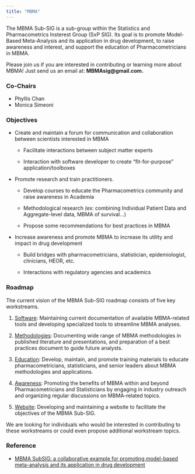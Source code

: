 ```yaml
---
title: "MBMA"
---
```


The MBMA Sub-SIG is a sub-group within the Statistics and Pharmacometrics Insterest Group (SxP SIG). Its goal is to promote Model-Based Meta-Analysis and its application in drug development, to raise awareness and interest, and support the education of Pharmacometricians in MBMA.

Please join us if you are interested in contributing or learning more about MBMA! Just send us an email at: **MBMAsig\@gmail.com.**

### Co-Chairs

-   Phyllis Chan
-   Monica Simeoni

### Objectives

-   Create and maintain a forum for communication and collaboration between scientists interested in MBMA

    -   Facilitate interactions between subject matter experts

    -   Interaction with software developer to create "fit-for-purpose" application/toolboxes

-   Promote research and train practitioners.

    -   Develop courses to educate the Pharmacometrics community and raise awareness in Academia

    -   Methodological research (ex: combining Individual Patient Data and Aggregate-level data, MBMA of survival...)

    -   Propose some recommendations for best practices in MBMA

-   Increase awareness and promote MBMA to increase its utility and impact in drug development

    -   Build bridges with pharmacometricians, statistician, epidemiologist, clinicians, HEOR, etc.

    -   Interactions with regulatory agencies and academics

### Roadmap

The current vision of the MBMA Sub-SIG roadmap consists of five key workstreams.

1.  [Software]{.underline}: Maintaining current documentation of available MBMA-related tools and developing specialized tools to streamline MBMA analyses.

2.  [Methodologies]{.underline}: Documenting wide range of MBMA methodologies in published literature and presentations, and preparation of a best practices document to guide future analysts.

3.  [Education]{.underline}: Develop, maintain, and promote training materials to educate pharmacometricians, statisticians, and senior leaders about MBMA methodologies and applications.

4.  [Awareness]{.underline}: Promoting the benefits of MBMA within and beyond Pharmacometricians and Statisticians by engaging in industry outreach and organizing regular discussions on MBMA-related topics.

5.  [Website]{.underline}: Developing and maintaining a website to facilitate the objectives of the MBMA Sub-SIG.

We are looking for individuals who would be interested in contributing to these workstreams or could even propose additional workstream topics.

### Reference

- [MBMA SubSIG: a collaborative example for promoting model-based meta-analysis and its application in drug development](https://www.page-meeting.org/default.asp?abstract=10224){target="_blank"}

